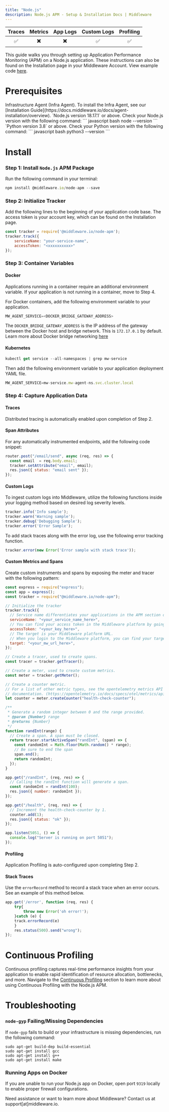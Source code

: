 ```yaml
---
title: "Node.js"
description: Node.js APM - Setup & Installation Docs | Middleware
---
```

<a target="_blank" href="https://www.npmjs.com/package/@middleware.io/node-apm">
    <span style={{
        background: "url(https://img.shields.io/npm/v/%40middleware.io%2Fnode-apm) no-repeat",
        width: "125px",
        height: "20px",
        display: "inline-block",
    }}/>
</a>

| Traces | Metrics | App Logs | Custom Logs | Profiling |
| :----: | :-----: | :------: | :---------: | :-------: |
| ✅ | ✖️ | ✖️ | ✅ | ✅ |

This guide walks you through setting up Application Performance Monitoring (APM) on a Node.js application. These instructions can also be found on the Installation page in your Middleware Account. View example code [here](https://github.com/middleware-labs/demo-apm/tree/master/nodejs).

# Prerequisites

<Steps>

  <Step title="Infra Agent">
  Infrastructure Agent (Infra Agent). To install the Infra Agent, see our [Installation Guide](https://docs.middleware.io/docs/agent-installation/overview).
  
  </Step>

  <Step title="Node.js Version">
   `Node.js version 18.17.1` or above. Check your Node.js version with the following command:
    ``` javascript bash
    node --version
    ```

  </Step>

  <Step title="Python Version">
   `Python version 3.8` or above. Check your Python version with the following command:
    ``` javascript bash
    python3 --version
    ```

  </Step>

</Steps>

# Install

### Step 1: Install `Node.js` APM Package

Run the following command in your terminal: 

```javascript bash
npm install @middleware.io/node-apm --save
```

### Step 2:  Initialize Tracker

Add the following lines to the beginning of your application code base. The access token is your account key, which can be found on the Installation page.

```javascript Node.js
const tracker = require('@middleware.io/node-apm');
tracker.track({
    serviceName: "your-service-name",
    accessToken: "<xxxxxxxxxx>"
});
```

### Step 3: Container Variables

#### Docker

Applications running in a container require an additional environment variable. If your application is not running in a container, move to Step 4. 

For Docker containers, add the following environment variable to your application.
```javascript bash
MW_AGENT_SERVICE=<DOCKER_BRIDGE_GATEWAY_ADDRESS>
```
<Note> The `DOCKER_BRIDGE_GATEWAY_ADDRESS` is the IP address of the gateway between the Docker host and bridge network. This is `172.17.0.1` by default. 
Learn more about Docker bridge networking [here](https://docs.docker.com/network/network-tutorial-standalone/) </Note>

#### Kubernetes

```javascript bash
kubectl get service --all-namespaces | grep mw-service
```

Then add the following environment variable to your application deployment YAML file. 
```javascript bash
MW_AGENT_SERVICE=mw-service.mw-agent-ns.svc.cluster.local
```

### Step 4: Capture Application Data

#### Traces
            
Distributed tracing is automatically enabled upon completion of Step 2.

#### Span Attributes

For any automatically instrumented endpoints, add the following code snippet:

```javascript Node.js
router.post("/email/send", async (req, res) => {
  const email  = req.body.email;
  tracker.setAttribute("email", email);
  res.json({ status: "email sent" });
});
```

#### Custom Logs

To ingest custom logs into Middleware, utilize the following functions inside your logging method based on desired log severity levels.

```javascript Node.js
tracker.info('Info sample');
tracker.warn('Warning sample');
tracker.debug('Debugging Sample');
tracker.error('Error Sample');
```

To add stack traces along with the error log, use the following error tracking function.
```javascript Node.js
tracker.error(new Error('Error sample with stack trace'));
```

#### Custom Metrics and Spans

Create custom instruments and spans by exposing the meter and tracer with the following pattern:

```javascript Node.js
const express = require("express");
const app = express();
const tracker = require("@middleware.io/node-apm");

// Initialize the tracker
tracker.track({
  // Service name differentiates your applications in the APM section of the Middleware platform.
  serviceName: "<your_service_name_here>",
  // You can find your access token in the Middleware platform by going to the installation page.
  accessToken: "<your_key_here>",
  // The target is your Middleware platform URL.
  // When you login to the Middleware platform, you can find your target URL in the URL bar.
  target: "<your_mw_url_here>",
});

// Create a tracer, used to create spans.
const tracer = tracker.getTracer();

// Create a meter, used to create custom metrics.
const meter = tracker.getMeter();

// Create a counter metric.
// For a list of other metric types, see the opentelemetry metrics API
// documentation. (https://opentelemetry.io/docs/specs/otel/metrics/api/)
let counter = meter.createCounter("health-check-counter");

/**
 * Generate a random integer between 0 and the range provided.
 * @param {Number} range
 * @returns {Number}
 */
function randInt(range) {
  // Create a span. A span must be closed.
  return tracer.startActiveSpan("randInt", (span) => {
    const randomInt = Math.floor(Math.random() * range);
    // Be sure to end the span
    span.end();
    return randomInt;
  });
}

app.get("/randInt", (req, res) => {
  // Calling the randInt function will generate a span.
  const randomInt = randInt(100);
  res.json({ number: randomInt });
});

app.get("/health", (req, res) => {
  // Increment the health-check-counter by 1.
  counter.add(1);
  res.json({ status: "ok" });
});

app.listen(5051, () => {
  console.log("Server is running on port 5051");
});

```

#### Profiling

Application Profiling is auto-configured upon completing Step 2.

#### Stack Traces
            
Use the `errorRecord` method to record a stack trace when an error occurs. See an example of this method below. 
```javascript Node.js 
app.get('/error', function (req, res) {
    try{
        throw new Error('oh error!');
    }catch (e) {
    track.errorRecord(e)
    }
    res.status(500).send("wrong");
}); 
```

# Continuous Profiling

Continuous profiling captures real-time performance insights from your application to enable rapid identification of resource allocation, bottlenecks, and more. Navigate to the [Continuous Profiling](https://docs.middleware.io/workflow/profiling#continuous-profiling) section to learn more about using Continuous Profiling with the Node.js APM.   

# Troubleshooting

### `node-gyp` Failing/Missing Dependencies

If `node-gyp` fails to build or your infrastructure is missing dependencies, run the following command:

```Shell Shell
sudo apt-get build-dep build-essential
sudo apt-get install gcc
sudo apt-get install g++
sudo apt-get install make
```

### Running Apps on Docker 

If you are unable to run your Node.js app on Docker, open port `9319` locally to enable proper firewall configurations.

<Note> Need assistance or want to learn more about Middleware? Contact us at support[at]middleware.io. </Note>
